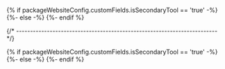 
{% if packageWebsiteConfig.customFields.isSecondaryTool == 'true' -%}
{%- else -%}
{%- endif %}

{/* ------------------------------------------------------------------------ */}

{% if packageWebsiteConfig.customFields.isSecondaryTool == 'true' -%}
<IntroSecondary/>
{%- else -%}
<IntroPrimary/>
{%- endif %}
